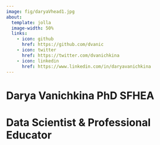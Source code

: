 ```yaml
---
image: fig/daryaVhead1.jpg
about:
  template: jolla
  image-width: 50%
  links:
    - icon: github
      href: https://github.com/dvanic
    - icon: twitter
      href: https://twitter.com/dvanichkina
    - icon: linkedin
      href: https://www.linkedin.com/in/daryavanichkina
---
```


# Darya Vanichkina PhD SFHEA
# Data Scientist & Professional Educator

